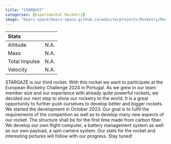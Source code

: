 ---
title: "STARDUST"
categories: [Experimental Rocketry]
image: "bears-space/bears-space.github.io/website/projects/Rocketry/Rocket_1.jpg"
---


| Stats        |                |
| :---         |     :---:      |
| Altitude     | N.A.         |
| Mass         | N.A.           |
| Total Impulse | N.A.         |
| Velocity     | N.A.          |


STARGAZE is our third rocket. With this rocket we want to participate at the European Rocketry Challenge 2024 in Portugal. 
As we grew in our team member size and our experience with already quite powerful rockets, we decided our next step to show our rocketry to the world. It is a great opportunity to further push ourselves to develop better and bigger rockets. 
We started the development in October 2023. Our goal is to fulfil the requirements of the competition as well as to develop many new aspects of our rocket. The structure shall be for the first time made from carbon fiber. 
We develop our own flight computer, a battery management system as well as our own payload, a spin camera system. Our stats for the rocket and interesting pictures will follow with our progress. Stay tuned! 
